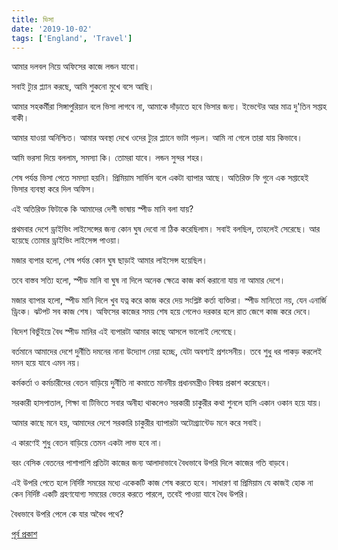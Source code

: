 ```yaml
---
title: ভিসা
date: '2019-10-02'
tags: ['England', 'Travel']
---
```


আমার দলবল নিয়ে অফিসের কাজে লন্ডন যাবো। 

সবাই ট্যুর প্ল্যান করছে, আমি শুকনো মুখে বসে আছি। 

আমার সহকর্মীরা সিঙ্গাপুরিয়ান বলে ভিসা লাগবে না, আমাকে দাঁড়াতে হবে ভিসার জন্য। ইভেন্টের আর মাত্র দু'তিন সপ্তাহ বাকী। 

আমার যাওয়া অনিশ্চিত। আমার অবস্থা দেখে ওদের ট্যুর প্ল্যানে ভাটা পড়ল। আমি না গেলে তারা যায় কিভাবে।

আমি ভরসা দিয়ে বললাম, সমস্যা কি। তোমরা যাবে। লন্ডন সুন্দর শহর।

শেষ পর্যন্ত ভিসা পেতে সমস্যা হয়নি। প্রিমিয়াম সার্ভিস বলে একটা ব্যাপার আছে। অতিরিক্ত ফি গুনে এক সপ্তাহেই ভিসার ব্যবস্থা করে দিল অফিস।

এই অতিরিক্ত ফিটাকে কি আমাদের দেশী ভাষায় স্পীড মানি বলা যায়?

প্রথমবার দেশে ড্রাইভিং লাইসেন্সের জন্য কোন ঘুষ দেবো না ঠিক করেছিলাম। সবাই বলছিল, তাহলেই সেরেছে। আর হয়েছে তোমার ড্রাইভিং লাইসেন্স পাওয়া।

মজার ব্যপার হলো, শেষ পর্যন্ত কোন ঘুষ ছাড়াই আমার লাইসেন্স হয়েছিল।

তবে বাস্তব সত্যি হলো, স্পীড মানি বা ঘুষ না দিলে অনেক ক্ষেত্রে কাজ কর্ম করানো যায় না আমার দেশে।

মজার ব্যাপার হলো, স্পীড মানি দিলে খুব যত্ন করে কাজ করে দেয় সংশ্লিষ্ট কর্তা ব্যক্তিরা। স্পীড মানিতো নয়, যেন এনার্জি ড্রিংক। ঝটপট সব কাজ শেষ। অফিসের কাজের সময় শেষ হয়ে গেলেও দরকার হলে  রাত জেগে কাজ করে দেবে।

বিদেশ বিভুঁইয়ে বৈধ স্পীড মানির এই ব্যপারটা আমার কাছে আসলে ভালোই লেগেছে। 

বর্তমানে আমাদের দেশে দুর্নীতি দমনের নানা উদ্যোগ নেয়া হচ্ছে, যেটা অবশ্যই প্রশংসনীয়। তবে শুধু ধর পাকড় করলেই দমন হয়ে যাবে এমন নয়।

কর্মকর্তা ও কর্মচারীদের বেতন বাড়িয়ে দুর্নীতি না কমাতে মাননীয় প্রধানমন্ত্রীও বিস্ময় প্রকাশ করেছেন।

সরকারী হাসপাতাল, শিক্ষা বা টিভিতে সবার অনীহা থাকলেও সরকারী চাকুরীর কথা শুনলে হাসি একান ওকান হয়ে যায়। 

আমার কাছে মনে হয়, আমাদের দেশে সরকারি চাকুরীর ব্যাপারটা অটোগ্র‍্যান্টেড মনে করে সবাই।

এ কারণেই শুধু বেতন বাড়িয়ে তেমন একটা লাভ হবে না। 

বরং বেসিক বেতনের পাশাপাশি প্রতিটা কাজের জন্য আলাদাভাবে বৈধভাবে উপরি দিলে কাজের গতি বাড়বে। 

এই উপরি পেতে হলে নির্দিষ্ট সময়ের মধ্যে একেকটি কাজ শেষ করতে হবে। সাধারণ বা প্রিমিয়াম যে কাজই হোক না কেন নির্দিষ্ট একটি গ্রহণযোগ্য সময়ের ভেতর করতে পারলে, তবেই পাওয়া যাবে বৈধ উপরি।

বৈধভাবে উপরি পেলে কে যার অবৈধ পথে?

[পূর্ব প্রকাশ](https://www.facebook.com/ashraful.alam/posts/10156694414450583)